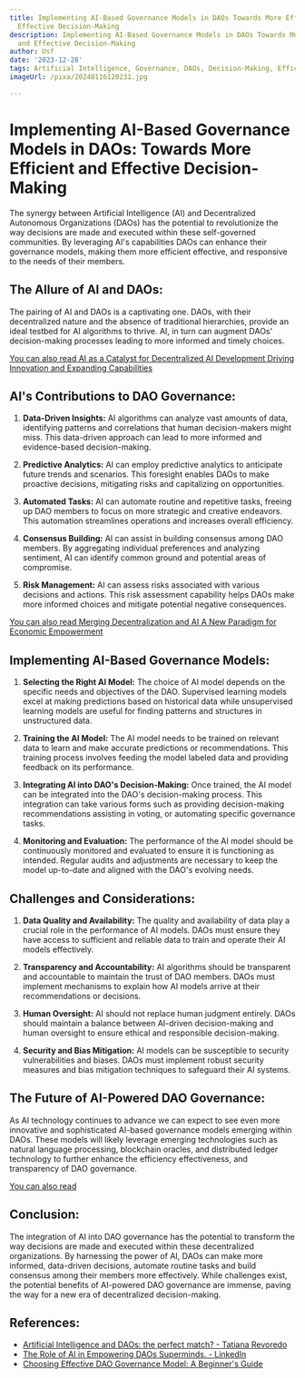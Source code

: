 ```yaml
---
title: Implementing AI-Based Governance Models in DAOs Towards More Efficient and
  Effective Decision-Making
description: Implementing AI-Based Governance Models in DAOs Towards More Efficient
  and Effective Decision-Making
author: Usf
date: '2023-12-28'
tags: Artificial Intelligence, Governance, DAOs, Decision-Making, Efficiency, Effectiveness
imageUrl: /pixa/20240116120231.jpg

---
```

# Implementing AI-Based Governance Models  in DAOs: Towards More Efficient and Effective Decision-Making

The synergy between Artificial Intelligence (AI) and Decentralized Autonomous Organizations (DAOs) has  the potential to  revolutionize  the way decisions are made and executed within these self-governed communities. By leveraging AI's capabilities DAOs can enhance their governance models,  making them more efficient effective, and  responsive to the needs of their members.

## The Allure  of AI and DAOs:

The pairing  of AI and DAOs is a captivating one. DAOs, with their decentralized nature and the absence of traditional hierarchies, provide an ideal testbed for AI algorithms to thrive. AI, in turn can augment DAOs' decision-making processes leading  to more informed  and timely choices.

[You can also read  AI as a Catalyst for Decentralized AI Development Driving Innovation and Expanding Capabilities](AI%20as%20a%20Catalyst%20for%20Decentralized%20AI%20Development%20Driving%20Innovation%20and%20Expanding%20Capabilities)


## AI's Contributions to DAO Governance:

1. **Data-Driven Insights:** AI algorithms can analyze vast amounts  of data, identifying patterns and correlations that human decision-makers might miss. This data-driven approach can lead to more informed and evidence-based decision-making.

2. **Predictive Analytics:** AI can employ predictive  analytics to anticipate future trends and scenarios. This foresight enables DAOs  to make proactive decisions, mitigating risks and  capitalizing on opportunities.

3. **Automated Tasks:** AI can automate routine and repetitive tasks, freeing up DAO members to focus on more strategic and creative endeavors. This automation streamlines  operations and increases overall efficiency.

4. **Consensus Building:** AI can assist in building consensus among DAO members. By aggregating individual preferences and  analyzing sentiment, AI can identify common ground and potential areas of compromise.

5.  **Risk Management:** AI can assess risks  associated with various decisions and actions. This risk assessment capability helps DAOs make more informed choices  and mitigate potential negative consequences.

[You can also  read  Merging Decentralization and AI A New Paradigm for Economic  Empowerment](Merging%20Decentralization%20and%20AI%20A%20New%20Paradigm%20for%20Economic%20Empowerment)


##  Implementing AI-Based Governance Models:

1. **Selecting the Right AI Model:** The choice of AI model depends on the specific needs and objectives of the DAO. Supervised learning models excel at  making predictions  based on  historical data while unsupervised learning models are useful for finding patterns and  structures in  unstructured data.

2. **Training the  AI Model:** The AI model needs to be trained  on relevant data to learn and make accurate  predictions  or recommendations. This training process involves feeding the model  labeled data and providing feedback  on its performance.

3. **Integrating AI  into  DAO's Decision-Making:** Once trained,  the AI model can be integrated into the DAO's decision-making process. This integration can take  various  forms such as providing decision-making recommendations assisting  in voting, or automating specific governance  tasks.

4. **Monitoring and Evaluation:** The performance of the AI model should be continuously  monitored  and evaluated  to ensure it is functioning as intended. Regular audits  and adjustments are necessary to keep the model up-to-date and aligned with the DAO's evolving needs.

##  Challenges and Considerations:

1. **Data Quality  and  Availability:** The quality and availability of data play a crucial role in  the performance of AI models. DAOs must ensure they have access to sufficient and reliable data to train and operate their AI models effectively.

2. **Transparency and Accountability:** AI algorithms  should be transparent and accountable to  maintain the trust of DAO members.  DAOs must implement mechanisms to explain how AI  models arrive at their recommendations  or decisions.

3. **Human Oversight:** AI should not replace human judgment  entirely. DAOs should maintain a balance between AI-driven decision-making and human oversight to ensure  ethical and responsible decision-making.

4. **Security and  Bias Mitigation:** AI  models  can be susceptible to security vulnerabilities and biases. DAOs must implement robust  security measures and bias mitigation techniques to safeguard their AI systems.

## The Future of AI-Powered DAO Governance:

As AI technology continues to advance  we can expect to see even more innovative and sophisticated AI-based governance models emerging within DAOs. These models will likely leverage  emerging technologies  such as natural  language processing, blockchain oracles, and distributed ledger technology to further  enhance the efficiency effectiveness, and transparency of DAO governance.

[You can also read ]()


## Conclusion:

The integration of AI into DAO  governance has the potential to transform the way decisions are made and executed within these decentralized organizations. By harnessing the power of AI, DAOs can make more informed, data-driven decisions,  automate routine tasks and build consensus among their members more effectively. While challenges exist, the potential benefits of AI-powered DAO governance are immense,  paving the way for a new  era of decentralized decision-making.

## References:
- [Artificial Intelligence and DAOs: the perfect match? - Tatiana Revoredo](https://tatianarevoredo.medium.com/artificial-intelligence-and-daos-the-perfect-marriage-d84250d6bf3e)
- [The Role of AI in Empowering DAOs Superminds. - LinkedIn](https://www.linkedin.com/pulse/revolutionizing-decentralized-communities-role-ai-empowering-alamo)
- [Choosing Effective DAO Governance Model: A Beginner's Guide](https://pixelplex.io/blog/dao-governance-models/)

